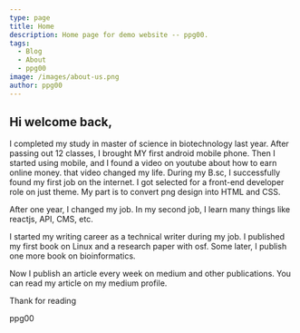 ```yaml
---
type: page
title: Home
description: Home page for demo website -- ppg00.
tags:
  - Blog
  - About
  - ppg00
image: /images/about-us.png
author: ppg00
---
```


## Hi welcome back,

I completed my study in master of science in biotechnology last year. After passing out 12 classes, I brought MY first android mobile phone. Then I started using mobile, and I found a video on youtube about how to earn online money. that video changed my life. During my B.sc, I successfully found my first job on the internet. I got selected for a front-end developer role on just theme. My part is to convert png design into HTML and CSS.

After one year, I changed my job. In my second job, I learn many things like reactjs, API, CMS, etc.

I started my writing career as a technical writer during my job. I published my first book on Linux and a research paper with osf. Some later, I publish one more book on bioinformatics.

Now I publish an article every week on medium and other publications. You can read my article on my medium profile.

Thank for reading

ppg00
